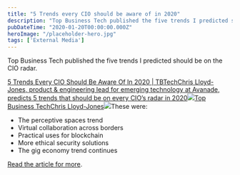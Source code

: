 ```yaml
---
title: "5 Trends every CIO should be aware of in 2020"
description: "Top Business Tech published the five trends I predicted should be on the CIO radar.  5 Trends Every CIO Should Be Aware Of In 2020 | TBTechChris Lloyd-Jones, product & engineering lead for emerging technology at Avanade, predicts 5 trends that should be on every CIO’s radar in 2020Top Business TechChris Lloyd-Jones [https://tbtech"
pubDateTime: "2020-01-20T00:00:00.000Z"
heroImage: "/placeholder-hero.jpg"
tags: ['External Media']
---
```


Top Business Tech published the five trends I predicted should be on the CIO radar.

[5 Trends Every CIO Should Be Aware Of In 2020 | TBTechChris Lloyd-Jones, product & engineering lead for emerging technology at Avanade, predicts 5 trends that should be on every CIO’s radar in 2020![](https://tbtech.co/wp-content/uploads/2019/06/cropped-03_PNG_TBT_Logo_Ico_Col_G_220519-192x192.png)Top Business TechChris Lloyd-Jones![](https://tbtech.co/wp-content/uploads/2020/01/TrendFeat.png)](https://tbtech.co/5-trends-every-cio-should-be-aware-of-in-2020/)These were:

* The perceptive spaces trend
* Virtual collaboration across borders
* Practical uses for blockchain
* More ethical security solutions
* The gig economy trend continues

[Read the article for more](https://tbtech.co/5-trends-every-cio-should-be-aware-of-in-2020/).

